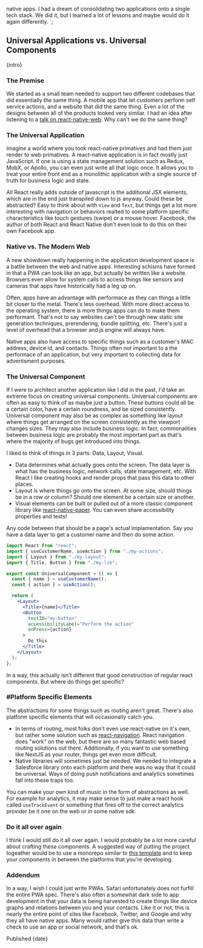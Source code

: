 native apps. I had a dream of consolidating two applications onto a single tech
stack. We did it, but I learned a lot of lessons and maybe would do it again
differently.
`;

## Universal Applications vs. Universal Components

<p>{intro}</p>

### The Premise

We started as a small team needed to support two different codebases that did
essentially the same thing. A mobile app that let customers perform self service
actions, and a website that did the same thing. Even a lot of the designs
between all of the products looked very similar. I had an idea after listening
to a [talk on react-native-web](https://www.youtube.com/watch?v=HLWM2uhv2wI).
Why can't we do the same thing?

### The Universal Application

Imagine a world where you took react-native primatives and had them just render
to web primatives. A react-native application is in fact mostly just JavaScript.
If one is using a state management solution such as Redux, MobX, or Apollo, you
can even just write all that logic once. It allows you to treat your entire
front end as a monolithic application with a single source of truth for business
logic and state.

All React really adds outside of javascript is the additional JSX elements,
which are in the end just transpiled down to js anyway. Could these be
abstracted? Easy to think about with `View` and `Text`, but things get a lot
more interesting with navigation or behaviors realted to some platform specific
characteristics like touch gestures (swipe) or a mouse hover. Facebook, the
author of both React and React Native don't even look to do this on their own
Facebook app.

### Native vs. The Modern Web

A new showdown really happening in the application development space is a battle
between the web and native apps. Interesting schisms have formed in that a PWA
can look like an app, but actually be written like a website. Browsers even
allow for system calls to access things like sensors and cameras that apps have
historically had a leg up on.

Often, apps have an advantage with performace as they can things a little bit
closer to the metal. There's less overhead. With more direct access to the
operating system, there is more things apps can do to make them performant.
That's not to say websites can't be through new static site generation
techniques, prerendering, bundle splitting, etc. There's just a level of
overhead that a browser and js engine will always have.

Native apps also have access to specific things such as a customer's MAC
address, device id, and contacts. Things often not important to a the performace
of an application, but very important to collecting data for advertisment
purposes.

### The Universal Component

If I were to architect another application like I did in the past, I'd take an
extreme focus on creating universal components. Universal components are often
as easy to think of as maybe just a button. These buttons could all be a certain
color, have a certain roundness, and be sized consistently. Universal component
may also be as complex as something like layout where things get arranged on the
screen consistently as the viewport changes sizes. They may also include
business logic. In fact, commonalities between business logic are probably the
most important part as that's where the majority of bugs get introduced into
things.

I liked to think of things in 3 parts: Data, Layout, Visual.

- Data determines what actually goes onto the screen. The data layer is what has
  the business logic, network calls, state management, etc. With React I like
  creating hooks and render props that pass this data to other places.
- Layout is where things go onto the screen. At some size, should things be in a
  row or column? Should one element be a certain size or another.
- Visual elements can be built or pulled out of a more classic component library
  like [react-native-paper](https://github.com/callstack/react-native-paper).
  You can even share accessibility properties and tests!

Any code between that should be a page's actual implamentation. Say you have a
data layer to get a customer name and then do some action.

```jsx
import React from "react";
import { useCustomerName, useAction } from "./my-actions";
import { Layout } from "./my-layout";
import { Title, Button } from "./my-lib";

export const UniversalComponent = () => {
  const { name } = useCustomerName();
  const { action } = useAction();

  return (
    <Layout>
      <Title>{name}</Title>
      <Button
        testID="my-button"
        accessibilityLabel="Perform the action"
        onPress={action}
      >
        Do this
      </Title>
    </Layout>
  );
};
```

In a way, this actually isn't different that good construction of regular react
components. But where do things get specific?

### #Platform Specific Elements

The abstractions for some things such as routing aren't great. There's also
platform specific elements that will occasionally catch you.

- In terms of routing, most folks don't even use react-native on it's own, but
  rather some solution such as [react-navigation](https://reactnavigation.org/).
  React navigation does "work" on the web, but there are so many fantastic web
  based routing solutions out there. Additionally, if you want to use something
  like NextJS as your router, things get even more difficult.
- Native libraries will sometimes just be needed. We needed to integrate a
  Salesforce library onto each platform and there was no way that it could be
  universal. Ways of doing push notifications and analytics sometimes fall into
  these traps too.

You can make your own kind of music in the form of abstractions as well. For
example for analytics, it may make sense to just make a react hook called
`useTrackEvent` or something that fires off to the correct analytics provider be
it one on the web or in some native sdk.

### Do it all over again

I think I would still do it all over again. I would probably be a lot more
careful about crafting these components. A suggested way of putting the project
togeather would be to use a monorepo similar to
[this template](https://github.com/brunolemos/react-native-web-monorepo/tree/master/packages)
and to keep your components in between the platforms that you're developing.

### Addendum

In a way, I wish I could just write PWAs. Safari unfortunately does not furfill
the entire PWA spec. There's also often a somewhat dark side to app development
in that your data is being harvested to create things like device graphs and
relations between you and your contacts. Like it or not, this is nearly the
entire point of sites like Facebook, Twitter, and Google and why they all have
native apps. Many would rather give this data than write a check to use an app
or social network, and that's ok.

<div>Published {date}</div>
